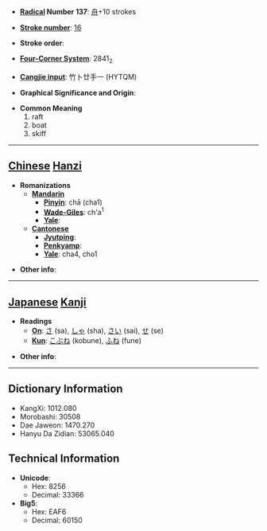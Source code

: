 * '''[[Wiktionary:Chinese radical index| Radical]] Number 137''': [[Wiktionary:Chinese radical index 舟|舟]]+10 strokes

* '''[[Wiktionary:Chinese total strokes index|Stroke number]]''': [[Wiktionary:Chinese total strokes index 16|16]]

* '''Stroke order''': 

* '''[[Wiktionary:Chinese four corner index|Four-Corner System]]''': 2841<sub>2</sub>

* '''[[Wiktionary:Chinese Cangjie index|Cangjie input]]''': 竹卜廿手一 (HYTQM)

* '''Graphical Significance and Origin''': 

* '''Common Meaning'''
*#raft
*# boat
*# skiff


----

== [[Chinese]] [[Hanzi]] ==

* '''Romanizations'''
** '''[[Mandarin]]'''
*** '''[[Pinyin]]''': chā (cha1)
*** '''[[Wade-Giles]]''': ch'a<sup>1</sup>
*** '''[[Yale]]''': 
** '''[[Cantonese]]'''
*** '''[[Jyutping]]''':
*** '''[[Penkyamp]]''': 
*** '''[[Yale]]''': cha4, cho1

* '''Other info''': 

----

== [[Japanese]] [[Kanji]] ==

* '''Readings'''
** '''[[On]]''': [[さ]] (sa), [[しゃ]] (sha), [[さい]] (sai), [[せ]] (se)
** '''[[Kun]]''': [[こぶね]] (kobune), [[ふね]] (fune)

* '''Other info''':  

----

== Dictionary Information ==

* KangXi: 1012.080
* Morobashi: 30508
* Dae Jaweon: 1470.270
* Hanyu Da Zidian: 53065.040

== Technical Information ==

* '''Unicode''':
** Hex: 8256
** Decimal: 33366
* '''Big5''':
** Hex: EAF6
** Decimal: 60150